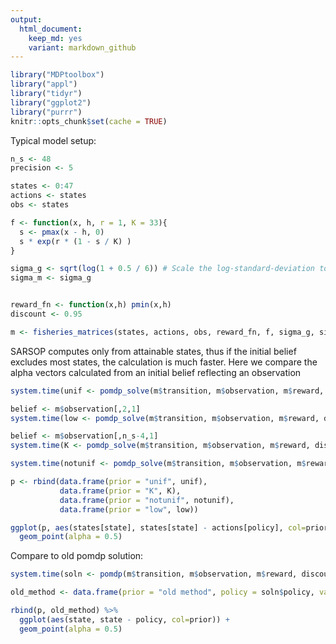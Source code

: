 ```yaml
---
output:
  html_document: 
    keep_md: yes
    variant: markdown_github
---  
```




```r
library("MDPtoolbox")
library("appl")
library("tidyr")
library("ggplot2")
library("purrr")
knitr::opts_chunk$set(cache = TRUE)
```


Typical model setup:

```r

n_s <- 48
precision <- 5

states <- 0:47
actions <- states
obs <- states

f <- function(x, h, r = 1, K = 33){
  s <- pmax(x - h, 0)
  s * exp(r * (1 - s / K) )
}

sigma_g <- sqrt(log(1 + 0.5 / 6)) # Scale the log-standard-deviation to result in similar variance to a uniform distribution of width 0.5
sigma_m <- sigma_g


reward_fn <- function(x,h) pmin(x,h)
discount <- 0.95

m <- fisheries_matrices(states, actions, obs, reward_fn, f, sigma_g, sigma_m) 
```




SARSOP computes only from attainable states, thus if the initial belief excludes most states, the calculation is much faster.
Here we compare the alpha vectors calculated from an initial belief reflecting an observation 



```r
system.time(unif <- pomdp_solve(m$transition, m$observation, m$reward, discount, precision = precision))
```


```r
belief <- m$observation[,2,1]
system.time(low <- pomdp_solve(m$transition, m$observation, m$reward, discount, belief, precision = precision))
```


```r
belief <- m$observation[,n_s-4,1]
system.time(K <- pomdp_solve(m$transition, m$observation, m$reward, discount, belief, precision = precision))
```


```r
system.time(notunif <- pomdp_solve(m$transition, m$observation, m$reward, discount, 1:n_s / sum(1:n_s), precision = precision))
```


```r

p <- rbind(data.frame(prior = "unif", unif), 
           data.frame(prior = "K", K), 
           data.frame(prior = "notunif", notunif),
           data.frame(prior = "low", low))

ggplot(p, aes(states[state], states[state] - actions[policy], col=prior)) + 
  geom_point(alpha = 0.5)
```


Compare to old pomdp solution:

```r
system.time(soln <- pomdp(m$transition, m$observation, m$reward, discount, precision = precision))
```

```r
old_method <- data.frame(prior = "old method", policy = soln$policy, value = soln$value, state = states)

rbind(p, old_method) %>%
  ggplot(aes(state, state - policy, col=prior)) + 
  geom_point(alpha = 0.5)
```


